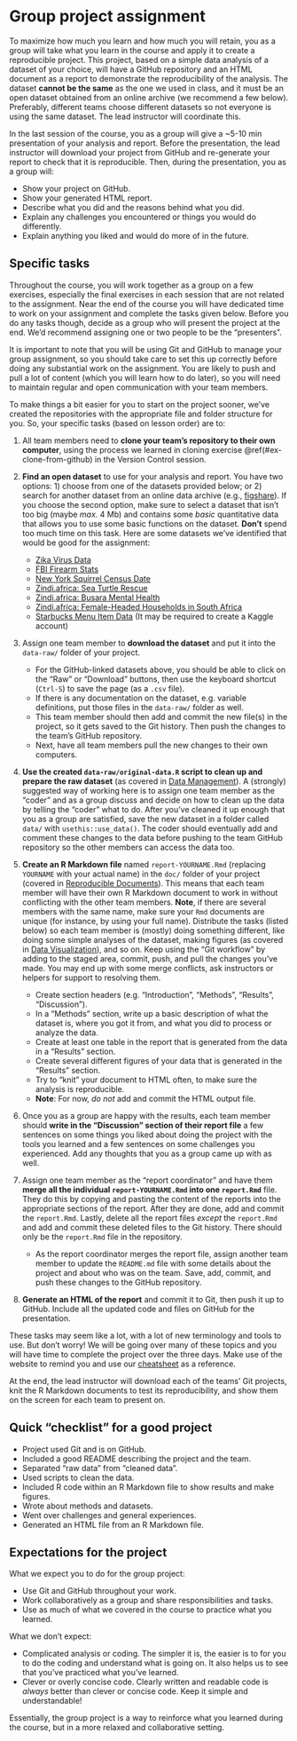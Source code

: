 # Group project assignment {#assignment}

To maximize how much you learn and how much you will retain, 
you as a group will take what you learn in the course
and apply it to create a reproducible project. This project, based on a simple
data analysis of a dataset of your choice, will have a GitHub repository and an
HTML document as a report to demonstrate the reproducibility of the analysis.
The dataset **cannot be the same** as the one we used in class,
and it must be an open dataset obtained from an online archive (we recommend a few
below). Preferably, different teams choose different datasets so not everyone
is using the same dataset. The lead instructor will coordinate this.

In the last session of the course, 
you as a group will give a ~5-10 min presentation of your analysis and report.
Before the presentation, the lead instructor will download your project
from GitHub and re-generate your report to check that it is reproducible.
Then, during the presentation, you as a group will:

- Show your project on GitHub.
- Show your generated HTML report.
- Describe what you did and the reasons behind what you did.
- Explain any challenges you encountered or things you would do differently.
- Explain anything you liked and would do more of in the future.

## Specific tasks

Throughout the course, you will work together as a group on a few exercises, 
especially the final exercises in each session that are not related to the 
assignment. Near the end of the course you will have dedicated time to work
on your assignment and complete the tasks given below. Before you do any tasks
though, decide as a group who will present the project at the end. We'd
recommend assigning one or two people to be the "presenters".

It is important to note that you will be using Git and GitHub to manage your
group assignment, so you should take care to set this up correctly before doing
any substantial work on the assignment. You are likely to push and pull a lot of
content (which you will learn how to do later), so you will need to maintain regular
and open communication with your team members.

To make things a bit easier for you to start on the project sooner, we've
created the repositories with the appropriate file and folder structure for you.
So, your specific tasks (based on lesson order) are to:

1. All team members need to **clone your team's repository to their own computer**,
using the process we learned in cloning exercise \@ref(#ex-clone-from-github) in
the Version Control session.

2. **Find an open dataset** to use for your analysis and report. You have two
options: 1) choose from one of the datasets provided below; or 2) search
for another dataset from an online data archive (e.g., [figshare]). If you choose
the second option, make sure to select a dataset that isn't too big (maybe
*max.* 4 Mb) and contains some *basic* quantitative data that allows you to use
some basic functions on the dataset. **Don't** spend too much time on this task.
Here are some datasets we've identified that would be good for the assignment:
    - [Zika Virus Data](https://github.com/BuzzFeedNews/zika-data/blob/master/data/raw/paho-who/paho-who-cases-reported-latest.csv)
    - [FBI Firearm Stats](https://github.com/hchats/nics-firearm-background-checks/blob/master/data/nics-firearm-background-checks.csv)
    - [New York Squirrel Census Date](https://github.com/rfordatascience/tidytuesday/blob/master/data/2019/2019-10-29/nyc_squirrels.csv)
    - [Zindi.africa: Sea Turtle Rescue](https://gitlab.com/rostools/r-cubed/-/blob/main/data/turtles.zip)
    - [Zindi.africa: Busara Mental Health](https://gitlab.com/rostools/r-cubed/-/blob/main/data/rural_kenya.zip)
    - [Zindi.africa: Female-Headed Households in South Africa](https://gitlab.com/rostools/r-cubed/-/blob/main/data/rsa_wards.zip)
    - [Starbucks Menu Item Data](https://www.kaggle.com/starbucks/starbucks-menu) (It may be required to create a Kaggle account)
    
[figshare]: https://figshare.com/

3. Assign one team member to **download the dataset** and put it into the
`data-raw/` folder of your project. 
    - For the GitHub-linked datasets above, you should be able to click on the "Raw"
    or "Download" buttons, then use the keyboard shortcut (`Ctrl-S`) to save the
    page (as a `.csv` file). 
    - If there is any documentation on the dataset, e.g. variable definitions,
    put those files in the `data-raw/` folder as well.
    - This team member should then add and commit the new file(s) in the project,
    so it gets saved to the Git history. Then push the changes to the team's
    GitHub repository.
    - Next, have all team members pull the new changes to their own computers.

4. **Use the created `data-raw/original-data.R` script to clean up and prepare
the raw dataset** (as covered in [Data Management](wrangling.html)).
A (strongly) suggested way of working here is to assign one team member as the
"coder" and as a group discuss and decide on how to clean up the data by telling
the "coder" what to do. After you've cleaned it up enough that you as a group
are satisfied, save the new dataset in a folder called `data/` with
`usethis::use_data()`. The coder should eventually add and comment these changes
to the data before pushing to the team GitHub repository so the other members
can access the data too.

5. **Create an R Markdown file** named `report-YOURNAME.Rmd` (replacing
`YOURNAME` with your actual name) in the `doc/` folder of your project (covered
in [Reproducible Documents](reproducible-documents.html)). This means that each 
team member will have their own R Markdown document to work in without conflicting
with the other team members. **Note**, if there are several members with the
same name, make sure your `Rmd` documents are unique (for instance, by using
your full name).
Distribute the tasks (listed below) so each team member is (mostly) doing something different,
like doing some simple analyses of the dataset, making figures (as covered
in [Data Visualization](visualization.html)), and so on.
Keep using the "Git workflow" by adding to the staged area, commit, push, and
pull the changes you've made. You may end up with some merge conflicts, ask
instructors or helpers for support to resolving them.
    - Create section headers (e.g. "Introduction", "Methods", "Results", "Discussion").
    - In a "Methods" section, write up a basic description of what the dataset is, where you got it
    from, and what you did to process or analyze the data.
    - Create at least one table in the report that is generated from the data in
    a "Results" section.
    - Create several different figures of your data that is generated in the 
    "Results" section. 
    - Try to "knit" your document to HTML often, 
    to make sure the analysis is reproducible.
    - **Note**: For now, *do not* add and commit the HTML output file.

6. Once you as a group are happy with the results, each team member should
**write in the "Discussion" section of their report file** a few
sentences on some things you liked about doing the project with the tools you
learned and a few sentences on some challenges you experienced. Add any thoughts
that you as a group came up with as well.
    
7. Assign one team member as the "report coordinator" and have them **merge all the individual
`report-YOURNAME.Rmd` into one `report.Rmd`** file. They do this by copying and pasting
the content of the reports into the appropriate sections of the report. After
they are done, add and commit the `report.Rmd`. Lastly, delete all the report files
*except* the `report.Rmd` and add and commit these deleted files to the Git history.
There should only be the `report.Rmd` file in the repository.
    - As the report coordinator merges the report file, assign another team member
    to update the `README.md` file with some details about the project and about who
    was on the team. Save, add, commit, and push these changes to the GitHub repository.

8. **Generate an HTML of the report** and commit it to Git, then push it up to 
GitHub. Include all the updated code and files on GitHub for the presentation.

These tasks may seem like a lot, with a lot of new terminology and tools to use. 
But don't worry! We will be going over many of these topics and you will have time
to complete the project over the three days. Make use of the website to remind you
and use our [cheatsheet](resources/cheatsheet.pdf) as a reference.

At the end, the lead instructor will download each of the teams' Git projects,
knit the R Markdown documents to test its reproducibility, 
and show them on the screen for each team to present on.

## Quick "checklist" for a good project

- Project used Git and is on GitHub.
- Included a good README describing the project and the team.
- Separated "raw data" from "cleaned data".
- Used scripts to clean the data.
- Included R code within an R Markdown file to show results and make figures.
- Wrote about methods and datasets.
- Went over challenges and general experiences.
- Generated an HTML file from an R Markdown file.

## Expectations for the project

What we expect you to do for the group project:

- Use Git and GitHub throughout your work.
- Work collaboratively as a group and share responsibilities and tasks.
- Use as much of what we covered in the course to practice what you learned.

What we don't expect:

- Complicated analysis or coding. 
The simpler it is, the easier is to for you to do the coding 
and understand what is going on.
It also helps us to see that you've practiced what you've learned.
- Clever or overly concise code. 
Clearly written and readable code is *always* better than clever or concise code.
Keep it simple and understandable!

Essentially, the group project is a way to reinforce what you learned during the
course, but in a more relaxed and collaborative setting.
